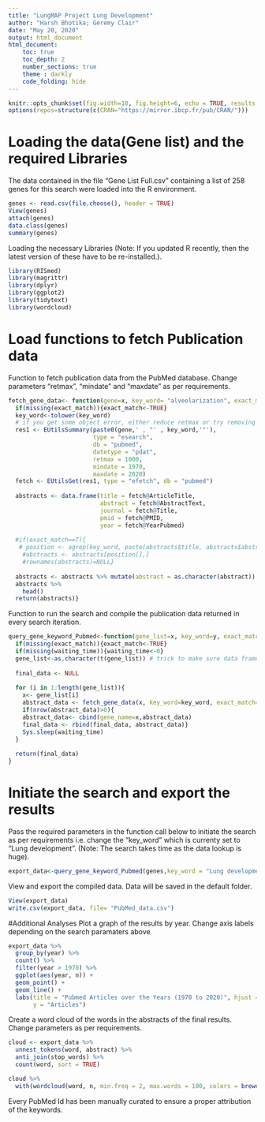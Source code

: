 ```yaml
---
title: "LungMAP Project Lung Development"
author: "Harsh Bhotika; Geremy Clair"
date: "May 20, 2020"
output: html_document
html_document:
    toc: true
    toc_depth: 2
    number_sections: true
    theme : darkly
    code_folding: hide
---
```


```r
knitr::opts_chunk$set(fig.width=10, fig.height=6, echo = TRUE, results = TRUE, warning = FALSE, message=FALSE) 
options(repos=structure(c(CRAN="https://mirror.ibcp.fr/pub/CRAN/")))
```

# Loading the data(Gene list) and the required Libraries
The data contained in the file "Gene List Full.csv" containing a list of 258 genes for this search were loaded into the R environment.
```r
genes <- read.csv(file.choose(), header = TRUE)
View(genes)
attach(genes)
data.class(genes)
summary(genes)
```

Loading the necessary Libraries (Note: If you updated R recently, then the latest version of these have to be re-installed.).
```r
library(RISmed)
library(magrittr)
library(dplyr)
library(ggplot2)
library(tidytext)
library(wordcloud)
```

# Load functions to fetch Publication data 
Function to fetch publication data from the PubMed database. Change parameters "retmax", "mindate" and "maxdate" as per requirements.
```r
fetch_gene_data<- function(gene=x, key_word= "alveolarization", exact_match=T){ 
  if(missing(exact_match)){exact_match<-TRUE}
  key_word<-tolower(key_word)
  # if you get some object error, either reduce retmax or try removing it.
  res1 <- EUtilsSummary(paste0(gene,' , "' , key_word,'"'), 
                        type = "esearch", 
                        db = "pubmed",
                        datetype = "pdat",
                        retmax = 1000,
                        mindate = 1970, 
                        maxdate = 2020)
  fetch <- EUtilsGet(res1, type = "efetch", db = "pubmed")
  
  abstracts <- data.frame(title = fetch@ArticleTitle,
                          abstract = fetch@AbstractText, 
                          journal = fetch@Title,
                          pmid = fetch@PMID, 
                          year = fetch@YearPubmed)
  
  #if(exact_match==T){
   # position <- agrep(key_word, paste(abstracts$title, abstracts$abstract, sep = ". "))
    #abstracts <- abstracts[position[],]
    #rownames(abstracts)=NULL}
  
  abstracts <- abstracts %>% mutate(abstract = as.character(abstract))
  abstracts %>%
    head()
  return(abstracts)}
```

Function to run the search and compile the publication data returned in every search iteration.
```r
query_gene_keyword_Pubmed<-function(gene_list=x, key_word=y, exact_match=TRUE, waiting_time=0){
  if(missing(exact_match)){exact_match<-TRUE}
  if(missing(waiting_time)){waiting_time<-0}
  gene_list<-as.character(t(gene_list)) # trick to make sure data frame converts to char
  
  final_data <- NULL
  
  for (i in 1:length(gene_list)){
    x<- gene_list[i]
    abstract_data <- fetch_gene_data(x, key_word=key_word, exact_match=T)
    if(nrow(abstract_data)>0){
    abstract_data<- cbind(gene_name=x,abstract_data)
    final_data <- rbind(final_data, abstract_data)}
    Sys.sleep(waiting_time)
  }
  
  return(final_data)
}
```

# Initiate the search and export the results
Pass the required parameters in the function call below to initiate the search as per requirements i.e. change the "key_word" which is currenty set to "Lung development". (Note: The search takes time as the data lookup is huge).
```r
export_data<-query_gene_keyword_Pubmed(genes,key_word = "Lung development", waiting_time = 5)
```

View and export the compiled data. Data will be saved in the default folder.
```r
View(export_data)
write.csv(export_data, file= "PubMed_data.csv")
```

#Additional Analyses
Plot a graph of the results by year. Change axis labels depending on the search paramaters above
```r
export_data %>%
  group_by(year) %>%
  count() %>%
  filter(year > 1970) %>%
  ggplot(aes(year, n)) +
  geom_point() +
  geom_line() +
  labs(title = "Pubmed Articles over the Years (1970 to 2020)", hjust = 1,
       y = "Articles")
```

Create a word cloud of the words in the abstracts of the final results. Change parameters as per requirements.
```r
cloud <- export_data %>%
  unnest_tokens(word, abstract) %>%
  anti_join(stop_words) %>%
  count(word, sort = TRUE)

cloud %>%
  with(wordcloud(word, n, min.freq = 2, max.words = 100, colors = brewer.pal(8, "Dark2")), scale = c(8,.3), per.rot = .4)
```
Every PubMed Id has been manually curated to ensure a proper attribution of the keywords.